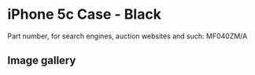 
# iPhone 5c Case - Black

Part number, for search engines, auction websites and such: MF040ZM/A

## Image gallery

<div style={{ width: "768px" }}>
  <GalleryComponent
    images={[
      {
        original: "/everysource/MF040.webp",
        thumbnail: "/everypreview/MF040.webp",
      },
      {
        original: "/everysource/MF040_AV1_WHITE.webp",
        thumbnail: "/everypreview/MF040_AV1_WHITE.webp",
      },
      {
        original: "/everysource/MF040_AV2.webp",
        thumbnail: "/everypreview/MF040_AV2.webp",
      }
    ]}
  />
</div>